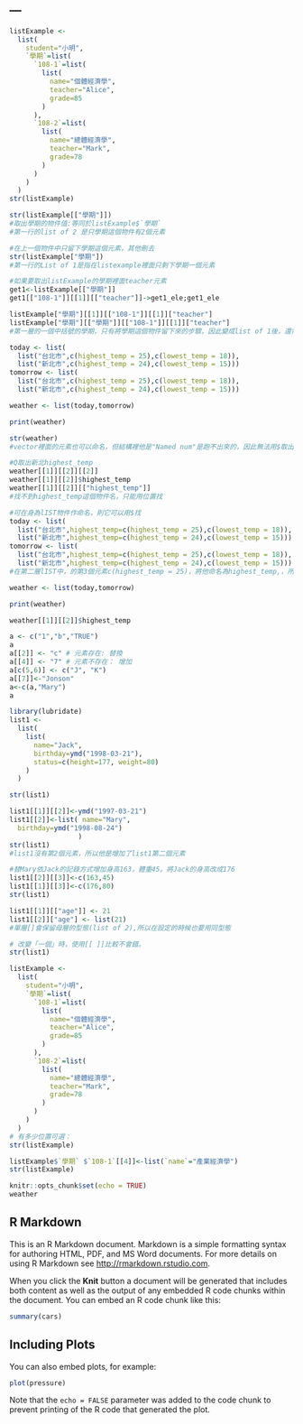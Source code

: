 ---
---
```r
listExample <- 
  list(
    student="小明",
    `學期`=list(
      `108-1`=list(
        list(
          name="個體經濟學",
          teacher="Alice",
          grade=85
        )
      ),
      `108-2`=list(
        list(
          name="總體經濟學",
          teacher="Mark",
          grade=78
        )
      )
    )
  )
str(listExample)

```

```r
str(listExample[["學期"]])
#取出學期的物件值:等同於listExample$`學期`
#第一行的list of 2 是只學期這個物件有2個元素
```

```r
#在上一個物件中只留下學期這個元素，其他刪去
str(listExample["學期"])
#第一行的List of 1是指在listexample裡面只剩下學期一個元素
```
```r
#如果要取出listExample的學期裡面teacher元素
get1<-listExample[["學期"]]
get1[["108-1"]][[1]][["teacher"]]->get1_ele;get1_ele

```
```r
listExample["學期"][[1]][["108-1"]][[1]]["teacher"]
listExample["學期"][["學期"]][["108-1"]][[1]]["teacher"]
#第一層的一個中括號的學期，只有將學期這個物件留下來的步驟，因此變成list of 1後，還需要將學期這個物件取出再取出裡面的東西
```
```r
today <- list(
  list("台北市",c(highest_temp = 25),c(lowest_temp = 18)),
  list("新北市",c(highest_temp = 24),c(lowest_temp = 15)))
tomorrow <- list(
  list("台北市",c(highest_temp = 25),c(lowest_temp = 18)),
  list("新北市",c(highest_temp = 24),c(lowest_temp = 15)))

weather <- list(today,tomorrow)

print(weather)
```

```r
str(weather)
#vector裡面的元素也可以命名，但結構裡他是"Named num"是跑不出來的，因此無法用$取出
```

```r
#Q取出新北highest_temp
weather[[1]][[2]][[2]]
weather[[1]][[2]]$highest_temp 
weather[[1]][[2]][["highest_temp"]] 
#找不到highest_temp這個物件名，只能用位置找

```
```r
#可在身為lIST物件作命名，則它可以用$找
today <- list(
  list("台北市",highest_temp=c(highest_temp = 25),c(lowest_temp = 18)),
  list("新北市",highest_temp=c(highest_temp = 24),c(lowest_temp = 15)))
tomorrow <- list(
  list("台北市",highest_temp=c(highest_temp = 25),c(lowest_temp = 18)),
  list("新北市",highest_temp=c(highest_temp = 24),c(lowest_temp = 15)))
#在第二層lIST中，的第3個元素c(highest_temp = 25)，將他命名為highest_temp,，所以他可以用$取元素

weather <- list(today,tomorrow)

print(weather)
```

```r
weather[[1]][[2]]$highest_temp
```

```r
a <- c("1","b","TRUE")
a
a[[2]] <- "c" # 元素存在: 替換
a[[4]] <- "7" # 元素不存在： 增加
a[c(5,6)] <- c("J", "K")
a[[7]]<-"Jonson"
a<-c(a,"Mary")
a
```

```r
library(lubridate)
list1 <- 
  list(
    list(
      name="Jack",
      birthday=ymd("1998-03-21"),
      status=c(height=177, weight=80)
    )
  )

str(list1)
```

```r
list1[[1]][[2]]<-ymd("1997-03-21")
list1[[2]]<-list( name="Mary",
  birthday=ymd("1998-08-24")
                 )
str(list1)
#list1沒有第2個元素，所以他是增加了list1第二個元素
```
```r
#替Mary依Jack的記錄方式增加身高163，體重45。將Jack的身高改成176
list1[[2]][[3]]<-c(163,45)
list1[[1]][[3]]<-c(176,80)
str(list1)
```

```r
list1[[1]][["age"]] <- 21
list1[[2]]["age"] <- list(21)
#單層[]會保留母層的型態(list of 2),所以在設定的時候也要用同型態

# 改變「一個」時，使用[[ ]]比較不會錯。
str(list1)

```

```r
listExample <- 
  list(
    student="小明",
    `學期`=list(
      `108-1`=list(
        list(
          name="個體經濟學",
          teacher="Alice",
          grade=85
        )
      ),
      `108-2`=list(
        list(
          name="總體經濟學",
          teacher="Mark",
          grade=78
        )
      )
    )
  )
# 有多少位置可選：
str(listExample)
```

```r

listExample$`學期` $`108-1`[[4]]<-list(`name`="產業經濟學")
str(listExample)


```

```r
knitr::opts_chunk$set(echo = TRUE)
weather
```

## R Markdown

This is an R Markdown document. Markdown is a simple formatting syntax for authoring HTML, PDF, and MS Word documents. For more details on using R Markdown see <http://rmarkdown.rstudio.com>.

When you click the **Knit** button a document will be generated that includes both content as well as the output of any embedded R code chunks within the document. You can embed an R code chunk like this:

```r
summary(cars)
```

## Including Plots

You can also embed plots, for example:

```r
plot(pressure)
```

Note that the `echo = FALSE` parameter was added to the code chunk to prevent printing of the R code that generated the plot.
